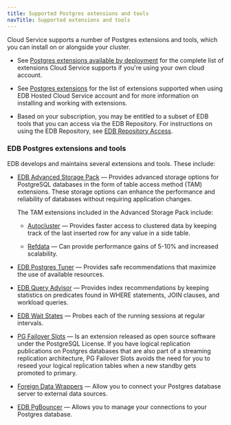 ```yaml
---
title: Supported Postgres extensions and tools
navTitle: Supported extensions and tools
---
```


Cloud Service supports a number of Postgres extensions and tools, which you can install on or alongside your cluster.

- See [Postgres extensions available by deployment](/pg_extensions/) for the complete list of extensions Cloud Service supports if you're using your own cloud account.

- See [Postgres extensions](/biganimal/release/using_cluster/extensions) for the list of extensions supported when using EDB Hosted Cloud Service account and for more information on installing and working with extensions.

- Based on your subscription, you may be entitled to a subset of EDB tools that you can access via the EDB Repository. For instructions on using the EDB Repository, see [EDB Repository Access](https://info.enterprisedb.com/rs/069-ALB-339/images/Repository%20Access%2004-09-2019.pdf).

### EDB Postgres extensions and tools
EDB develops and maintains several extensions and tools. These include:

- [EDB Advanced Storage Pack](/pg_extensions/advanced_storage_pack/) &mdash; Provides advanced storage options for PostgreSQL databases in the form of table access method (TAM) extensions. These storage options can enhance the performance and reliability of databases without requiring application changes. 

  The TAM extensions included in the Advanced Storage Pack include:

  - [Autocluster](/pg_extensions/advanced_storage_pack/#autocluster) &mdash; Provides faster access to clustered data by keeping track of the last inserted row for any value in a side table. 

  - [Refdata](/pg_extensions/advanced_storage_pack/#refdata) &mdash; Can provide performance gains of 5-10% and increased scalability.


- [EDB Postgres Tuner](/pg_extensions/pg_tuner/) &mdash; Provides safe recommendations that maximize the use of available resources. 

- [EDB Query Advisor](/pg_extensions/query_advisor/) &mdash; Provides index recommendations by keeping statistics on predicates found in WHERE statements, JOIN clauses, and workload queries.

- [EDB Wait States](/pg_extensions/wait_states/) &mdash; Probes each of the running sessions at regular intervals.

- [PG Failover Slots](/pg_extensions/pg_failover_slots/) &mdash; Is an extension released as open source software under the PostgreSQL License. If you have logical replication publications on Postgres databases that are also part of a streaming replication architecture, PG Failover Slots avoids the need for you to reseed your logical replication tables when a new standby gets promoted to primary.

- [Foreign Data Wrappers](foreign_data_wrappers) &mdash; Allow you to connect your Postgres database server to external data sources.

- [EDB PgBouncer](poolers) &mdash; Allows you to manage your connections to your Postgres database. 
